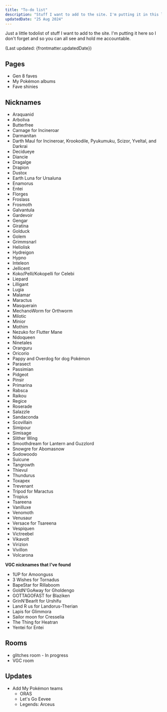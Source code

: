 ```yaml
---
title: "To-do list"
description: "Stuff I want to add to the site. I'm putting it in this list so I don't forget."
updatedDate: "25 Aug 2024"
---
```


Just a little todolist of stuff I want to add to the site. I'm putting it here so I don't forget and so you can all see and hold me accountable.

(Last updated: {frontmatter.updatedDate})

## Pages

* Gen 8 faves
* My Pokémon albums
* Fave shinies

## Nicknames

* Araquanid
* Arboliva
* Butterfree
* Carnage for Incineroar
* Darmanitan
* Darth Maul for Incineroar, Krookodile, Pyukumuku, Scizor, Yveltal, and Darkrai
* Decidueye
* Diancie
* Dragalge
* Drapion
* Dustox
* Earth Luna for Ursaluna
* Enamorus
* Entei
* Florges
* Froslass
* Frosmoth
* Galvantula
* Gardevoir
* Gengar
* Giratina
* Golduck
* Golem
* Grimmsnarl
* Heliolisk
* Hydreigon
* Hypno
* Inteleon
* Jellicent
* Koko/Pelli/Kokopelli for Celebi
* Liepard
* Lilligant
* Lugia
* Malamar
* Maractus
* Masquerain
* MechanoWorm for Orthworm
* Milotic
* Minior
* Mothim
* Nezuko for Flutter Mane
* Nidoqueen
* Ninetales
* Oranguru
* Oricorio
* Pappy and Overdog for dog Pokémon
* Parasect
* Passimian
* Pidgeot
* Pinsir
* Primarina
* Rabsca
* Raikou
* Regice
* Roserade
* Salazzle
* Sandaconda
* Scovillain
* Simipour
* Simisage
* Slither Wing
* Smoothdream for Lantern and Guzzlord
* Snowgre for Abomasnow
* Sudowoodo
* Suicune
* Tangrowth
* Thievul
* Thundurus
* Toxapex
* Trevenant
* Tripod for Maractus
* Tropius
* Tsareena
* Vanilluxe
* Venomoth
* Venusaur
* Versace for Tsareena
* Vespiquen
* Victreebel
* Vikavolt
* Virizion
* Vivillon
* Volcarona

**VGC nicknames that I've found**

* 1UP for Amoonguss
* 3 Wishes for Tornadus
* BapeStar for Rillaboom
* GoldN'GoAway for Gholdengo
* GOTTAGOFAST for Blaziken
* GrinN'BearIt for Urshifu
* Land R us for Landorus-Therian
* Lapis for Glimmora
* Sailor moon for Cresselia
* The Thing for Heatran
* Yentei for Entei

## Rooms

* glitches room - In progress
* VGC room

## Updates

* Add My Pokémon teams
	* ORAS
	* Let's Go Eevee
	* Legends: Arceus